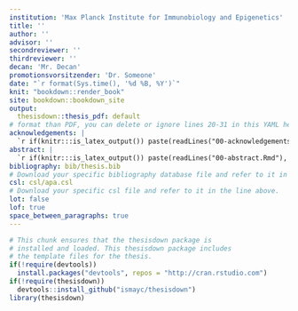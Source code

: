 ```yaml
---
institution: 'Max Planck Institute for Immunobiology and Epigenetics'
title: ''
author: ''
advisor: ''
secondreviewer: ''
thirdreviewer: ''
decan: 'Mr. Decan'
promotionsvorsitzender: 'Dr. Someone'
date: "`r format(Sys.time(), '%d %B, %Y')`"
knit: "bookdown::render_book"
site: bookdown::bookdown_site
output:
  thesisdown::thesis_pdf: default
# format than PDF, you can delete or ignore lines 20-31 in this YAML header.
acknowledgements: |
  `r if(knitr:::is_latex_output()) paste(readLines("00-acknowledgements.Rmd"), collapse = '\n  ')`
abstract: |
  `r if(knitr:::is_latex_output()) paste(readLines("00-abstract.Rmd"), collapse = '\n  ')`
bibliography: bib/thesis.bib
# Download your specific bibliography database file and refer to it in the line above.
csl: csl/apa.csl
# Download your specific csl file and refer to it in the line above.
lot: false
lof: true
space_between_paragraphs: true
---
```


```r
# This chunk ensures that the thesisdown package is
# installed and loaded. This thesisdown package includes
# the template files for the thesis.
if(!require(devtools))
  install.packages("devtools", repos = "http://cran.rstudio.com")
if(!require(thesisdown))
  devtools::install_github("ismayc/thesisdown")
library(thesisdown)
```
